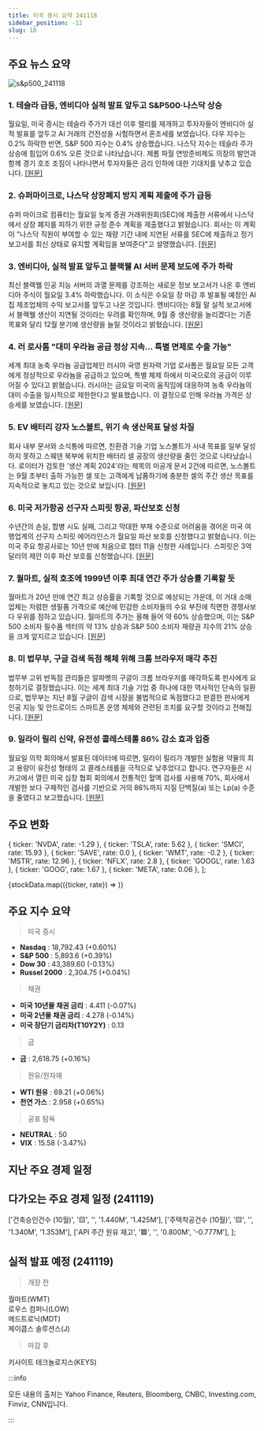 ```yaml
---
title: 미국 증시 요약 241118
sidebar_position: -12
slug: 18
---
```


## 주요 뉴스 요약

![s&p500_241118](/map/241118.png)

### 1. **테슬라 급등, 엔비디아 실적 발표 앞두고 S&P500·나스닥 상승**

월요일, 미국 증시는 테슬라 주가가 대선 이후 랠리를 재개하고 투자자들이 엔비디아 실적 발표를 앞두고 AI 거래의 건전성을 시험하면서 혼조세를 보였습니다. 다우 지수는 0.2% 하락한 반면, S&P 500 지수는 0.4% 상승했습니다. 나스닥 지수는 테슬라 주가 상승에 힘입어 0.6% 오른 것으로 나타났습니다. 제롬 파월 연방준비제도 의장의 발언과 함께 경기 호조 조짐이 나타나면서 투자자들은 금리 인하에 대한 기대치를 낮추고 있습니다. [[원문]](https://finance.yahoo.com/news/live/stock-market-today-sp-500-nasdaq-climb-as-tesla-jumps-nvidia-earnings-loom-210016027.html)

### 2. **슈퍼마이크로, 나스닥 상장폐지 방지 계획 제출에 주가 급등**

슈퍼 마이크로 컴퓨터는 월요일 늦게 증권 거래위원회(SEC)에 제출한 서류에서 나스닥에서 상장 폐지를 피하기 위한 규정 준수 계획을 제출했다고 밝혔습니다. 회사는 이 계획이 "나스닥 직원이 부여할 수 있는 재량 기간 내에 지연된 서류를 SEC에 제출하고 정기 보고서를 최신 상태로 유지할 계획임을 보여준다"고 설명했습니다. [[원문]](https://finance.yahoo.com/news/super-micro-stock-surges-as-company-files-plan-to-avoid-nasdaq-delisting-230453811.html)

### 3. **엔비디아, 실적 발표 앞두고 블랙웰 AI 서버 문제 보도에 주가 하락**

최신 블랙웰 인공 지능 서버의 과열 문제를 강조하는 새로운 정보 보고서가 나온 후 엔비디아 주식이 월요일 3.4% 하락했습니다. 이 소식은 수요일 장 마감 후 발표될 예정인 AI 칩 제조업체의 수익 보고서를 앞두고 나온 것입니다. 엔비디아는 8월 말 실적 보고서에서 블랙웰 생산이 지연될 것이라는 우려를 확인하며, 9월 중 생산량을 늘리겠다는 기존 목표와 달리 12월 분기에 생산량을 늘릴 것이라고 밝혔습니다. [[원문]](https://finance.yahoo.com/news/nvidia-stock-sinks-on-reports-of-blackwell-ai-server-issues-ahead-of-earnings-150924657.html)

### 4. **러 로사톰 "대미 우라늄 공급 정상 지속... 특별 면제로 수출 가능"**

세계 최대 농축 우라늄 공급업체인 러시아 국영 원자력 기업 로사톰은 월요일 모든 고객에게 정상적으로 우라늄을 공급하고 있으며, 특별 체제 하에서 미국으로의 공급이 이루어질 수 있다고 밝혔습니다. 러시아는 금요일 미국의 움직임에 대응하여 농축 우라늄의 대미 수출을 일시적으로 제한한다고 발표했습니다. 이 결정으로 인해 우라늄 가격은 상승세를 보였습니다. [[원문]](https://www.reuters.com/markets/commodities/russia-continues-uranium-deliveries-usual-can-supply-us-under-special-waivers-2024-11-18/)

### 5. **EV 배터리 강자 노스볼트, 위기 속 생산목표 달성 차질**

회사 내부 문서와 소식통에 따르면, 친환경 기술 기업 노스볼트가 사내 목표를 일부 달성하지 못하고 스웨덴 북부에 위치한 배터리 셀 공장의 생산량을 줄인 것으로 나타났습니다. 로이터가 검토한 '생산 계획 2024'라는 제목의 미공개 문서 2건에 따르면, 노스볼트는 9월 초부터 출하 가능한 셀 또는 고객에게 납품하기에 충분한 셀의 주간 생산 목표를 지속적으로 놓치고 있는 것으로 보입니다. [[원문]](https://www.reuters.com/technology/crisis-hit-ev-battery-champion-northvolt-struggles-hit-production-targets-2024-11-18/)

### 6. **미국 저가항공 선구자 스피릿 항공, 파산보호 신청**

수년간의 손실, 합병 시도 실패, 그리고 막대한 부채 수준으로 어려움을 겪어온 미국 여행업계의 선구자 스피릿 에어라인스가 월요일 파산 보호를 신청했다고 밝혔습니다. 이는 미국 주요 항공사로는 10년 만에 처음으로 챕터 11을 신청한 사례입니다. 스피릿은 3억 달러의 제안 이후 파산 보호를 신청했습니다. [[원문]](https://www.reuters.com/business/aerospace-defense/spirit-airlines-files-bankruptcy-2024-11-18/)

### 7. **월마트, 실적 호조에 1999년 이후 최대 연간 주가 상승률 기록할 듯**

월마트가 20년 만에 연간 최고 상승률을 기록할 것으로 예상되는 가운데, 이 거대 소매업체는 저렴한 생필품 가격으로 예산에 민감한 소비자들의 수요 부진에 직면한 경쟁사보다 우위를 점하고 있습니다. 월마트의 주가는 올해 들어 약 60% 상승했으며, 이는 S&P 500 소비자 필수품 섹터의 약 13% 상승과 S&P 500 소비자 재량권 지수의 21% 상승을 크게 앞지르고 있습니다. [[원문]](https://www.reuters.com/business/retail-consumer/walmart-stock-set-best-year-since-1999-profits-jump-2024-11-18/)

### 8. **미 법무부, 구글 검색 독점 해체 위해 크롬 브라우저 매각 추진**

법무부 고위 반독점 관리들은 알파벳의 구글이 크롬 브라우저를 매각하도록 판사에게 요청하기로 결정했습니다. 이는 세계 최대 기술 기업 중 하나에 대한 역사적인 단속의 일환으로, 법무부는 지난 8월 구글이 검색 시장을 불법적으로 독점했다고 판결한 판사에게 인공 지능 및 안드로이드 스마트폰 운영 체제와 관련된 조치를 요구할 것이라고 전해집니다. [[원문]](https://www.bloomberg.com/news/articles/2024-11-18/doj-will-push-google-to-sell-off-chrome-to-break-search-monopoly?srnd=phx-markets&embedded-checkout=true)

### 9. **일라이 릴리 신약, 유전성 콜레스테롤 86% 감소 효과 입증**

월요일 의학 회의에서 발표된 데이터에 따르면, 일라이 릴리가 개발한 실험용 약물의 최고 용량이 유전성 형태의 고 콜레스테롤을 극적으로 낮추었다고 합니다. 연구자들은 시카고에서 열린 미국 심장 협회 회의에서 전통적인 혈액 검사를 사용해 70%, 회사에서 개발한 보다 구체적인 검사를 기반으로 거의 86%까지 지질 단백질(a) 또는 Lp(a) 수준을 줄였다고 보고했습니다. [[원문]](https://www.reuters.com/business/healthcare-pharmaceuticals/lilly-pill-cuts-genetic-form-cholesterol-nearly-86-study-2024-11-18/)

## 주요 변화

  { ticker: 'NVDA', rate: -1.29 },
  { ticker: 'TSLA', rate: 5.62 },
  { ticker: 'SMCI', rate: 15.93 },
  { ticker: 'SAVE', rate: 0.0 },
  { ticker: 'WMT', rate: -0.2 },
  { ticker: 'MSTR', rate: 12.96 },
  { ticker: 'NFLX', rate: 2.8 },
  { ticker: 'GOOGL', rate: 1.63 },
  { ticker: 'GOOG', rate: 1.67 },
  { ticker: 'META', rate: 0.06 },
];

{stockData.map(({ticker, rate}) => <StockCardMini key={ticker} ticker={ticker} rate={rate}></StockCardMini>)}

## 주요 지수 요약

> 미국 증시

- **Nasdaq** : 18,792.43 (+0.60%)
- **S&P 500** : 5,893.6 (+0.39%)
- **Dow 30** : 43,389.60 (-0.13%)
- **Russel 2000** : 2,304.75 (+0.04%)

> 채권

- **미국 10년물 채권 금리** : 4.411 (-0.07%)
- **미국 2년물 채권 금리** : 4.278 (-0.14%)
- **미국 장단기 금리차(T10Y2Y)** : 0.13

> 금

- **금** : 2,618.75 (+0.16%)

> 원유/원자재

- **WTI 원유** : 69.21 (+0.06%)
- **천연 가스** : 2.958 (+0.65%)

> 공포 탐욕

- **NEUTRAL** : 50
- **VIX** : 15.58 (-3.47%)

## 지난 주요 경제 일정


<EconomicCalendar data={eventsData} />

## 다가오는 주요 경제 일정 (241119)

  ['건축승인건수 (10월)', '🟨', '', '1.440M', '1.425M'],
  ['주택착공건수 (10월)', '🟨', '', '1.340M', '1.353M'],
  ['API 주간 원유 재고', '🟩', '', '0.800M', '-0.777M'],
];

<EconomicCalendar data={nextEventsData} />

## 실적 발표 예정 (241119)

> 개장 전

월마트(WMT)  
로우스 컴퍼니(LOW)  
메드트로닉(MDT)  
제이콥스 솔루션스(J)

> 마감 후

키사이트 테크놀로지스(KEYS)

:::info

모든 내용의 출처는 Yahoo Finance, Reuters, Bloomberg, CNBC, Investing.com, Finviz, CNN입니다.

:::
